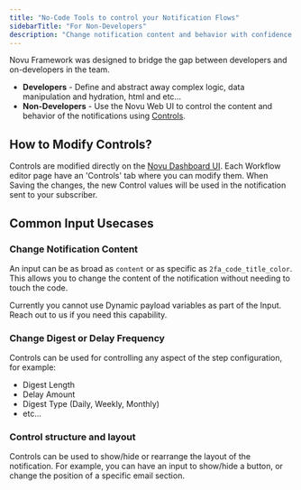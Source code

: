 ```yaml
---
title: "No-Code Tools to control your Notification Flows"
sidebarTitle: "For Non-Developers"
description: "Change notification content and behavior with confidence using Novu Web UI."
---
```


Novu Framework was designed to bridge the gap between developers and on-developers in the team.

- **Developers** - Define and abstract away complex logic, data manipulation and hydration, html and etc...
- **Non-Developers** - Use the Novu Web UI to control the content and behavior of the notifications using [Controls](/concepts/controls).

## How to Modify Controls?

Controls are modified directly on the [Novu Dashboard UI](https://web.novu.co). Each Workflow editor page have an 'Controls' tab where you can modify them.
When Saving the changes, the new Control values will be used in the notification sent to your subscriber.

## Common Input Usecases

### Change Notification Content

An input can be as broad as `content` or as specific as `2fa_code_title_color`. This allows you to change the content of the notification without needing to touch the code.

<Tip>
    Currently you cannot use Dynamic payload variables as part of the Input. Reach out to us if you need this capability.
</Tip>

### Change Digest or Delay Frequency

Controls can be used for controlling any aspect of the step configuration, for example:

- Digest Length
- Delay Amount
- Digest Type (Daily, Weekly, Monthly)
- etc...

### Control structure and layout

Controls can be used to show/hide or rearrange the layout of the notification.
For example, you can have an input to show/hide a button, or change the position of a specific email section.

